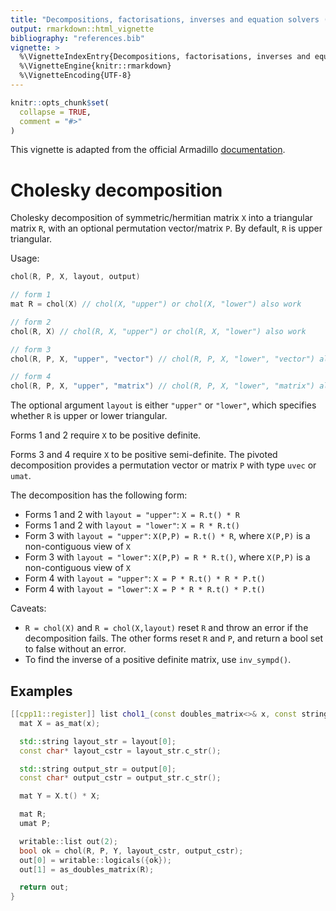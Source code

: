 ```yaml
---
title: "Decompositions, factorisations, inverses and equation solvers (dense matrices)"
output: rmarkdown::html_vignette
bibliography: "references.bib"
vignette: >
  %\VignetteIndexEntry{Decompositions, factorisations, inverses and equation solvers (dense matrices)}
  %\VignetteEngine{knitr::rmarkdown}
  %\VignetteEncoding{UTF-8}
---
```


```r
knitr::opts_chunk$set(
  collapse = TRUE,
  comment = "#>"
)
```

This vignette is adapted from the official Armadillo
[documentation](https://arma.sourceforge.net/docs.html).

# Cholesky decomposition {#chol}

Cholesky decomposition of symmetric/hermitian matrix `X` into a triangular
matrix `R`, with an optional permutation vector/matrix `P`. By default, `R` is
upper triangular.

Usage:

```cpp
chol(R, P, X, layout, output)

// form 1
mat R = chol(X) // chol(X, "upper") or chol(X, "lower") also work

// form 2
chol(R, X) // chol(R, X, "upper") or chol(R, X, "lower") also work

// form 3
chol(R, P, X, "upper", "vector") // chol(R, P, X, "lower", "vector") also work

// form 4
chol(R, P, X, "upper", "matrix") // chol(R, P, X, "lower", "matrix") also work
```

The optional argument `layout` is either `"upper"` or `"lower"`,
which specifies whether `R` is upper or lower triangular.

Forms 1 and 2 require `X` to be positive definite.

Forms 3 and 4 require `X` to be positive semi-definite. The pivoted
decomposition provides a permutation vector or matrix `P` with type `uvec` or
`umat`.

The decomposition has the following form:

- Forms 1 and 2 with `layout = "upper"`: `X = R.t() * R`
- Forms 1 and 2 with `layout = "lower"`: `X = R * R.t()`
- Form 3 with `layout = "upper"`: `X(P,P) = R.t() * R`, where `X(P,P)` is a
  non-contiguous view of `X`
- Form 3 with `layout = "lower"`: `X(P,P) = R * R.t()`, where `X(P,P)` is a
  non-contiguous view of `X`
- Form 4 with `layout = "upper"`: `X = P * R.t() * R * P.t()`
- Form 4 with `layout = "lower"`: `X = P * R * R.t() * P.t()`

Caveats:

- `R = chol(X)` and `R = chol(X,layout)` reset `R` and throw an error if the
  decomposition fails. The other forms reset `R` and `P`, and return a bool set
  to false without an error.
- To find the inverse of a positive definite matrix, use `inv_sympd()`.

## Examples

```cpp
[[cpp11::register]] list chol1_(const doubles_matrix<>& x, const strings& layout, const strings& output) {
  mat X = as_mat(x);

  std::string layout_str = layout[0];
  const char* layout_cstr = layout_str.c_str();

  std::string output_str = output[0];
  const char* output_cstr = output_str.c_str();

  mat Y = X.t() * X;

  mat R;
  umat P;

  writable::list out(2);
  bool ok = chol(R, P, Y, layout_cstr, output_cstr);
  out[0] = writable::logicals({ok});
  out[1] = as_doubles_matrix(R);

  return out;
}
```



